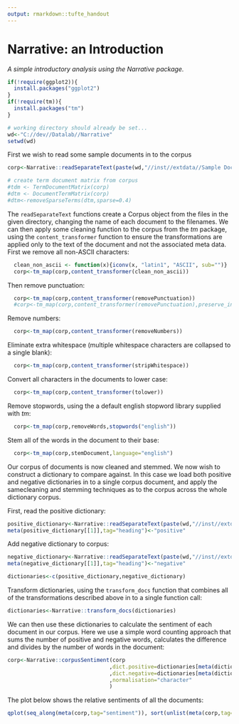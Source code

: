 ---
output: rmarkdown::tufte_handout
---

Narrative: an Introduction
========================================================

*A simple introductory analysis using the Narrative package.*

```{r echo=FALSE, message=FALSE}
if(!require(ggplot2)){
  install.packages("ggplot2")
}
if(!require(tm)){
  install.packages("tm")
}

# working directory should already be set...
wd<-"C://dev//Datalab//Narrative"
setwd(wd)
```

First we wish to read some sample documents in to the corpus

```{r}
corp<-Narrative::readSeparateText(paste(wd,"//inst//extdata//Sample Docs (txt) - Header",sep=""))
```

```{r echo=FALSE}
# create term document matrix from corpus
#tdm <- TermDocumentMatrix(corp)
#dtm <- DocumentTermMatrix(corp)
#dtm<-removeSparseTerms(dtm,sparse=0.4)
```

The `readSeparateText` functions create a Corpus object from the files in the given directory, changing the name of each document to the filenames. We can then apply some cleaning function to the corpus from the *tm* package, using the `content_transformer` function to ensure the transformations are applied only to the text of the document and not the associated meta data. First we remove all non-ASCII characters:
```{r}
  clean_non_ascii <- function(x){iconv(x, "latin1", "ASCII", sub="")}
  corp<-tm_map(corp,content_transformer(clean_non_ascii))
```

Then remove punctuation:
```{r}
  corp<-tm_map(corp,content_transformer(removePunctuation))
  #corp<-tm_map(corp,content_transformer(removePunctuation),preserve_intra_word_dashes=T)
```

Remove numbers:
```{r}
  corp<-tm_map(corp,content_transformer(removeNumbers))
```

Eliminate extra whitespace (multiple whitespace characters are collapsed to a single blank):
```{r}
  corp<-tm_map(corp,content_transformer(stripWhitespace))
```

Convert all characters in the documents to lower case:
```{r}  
  corp<-tm_map(corp,content_transformer(tolower))
```

Remove stopwords, using the a default english stopword library supplied with *tm*:
```{r}  
  corp<-tm_map(corp,removeWords,stopwords("english"))
```

Stem all of the words in the document to their base:
```{r}  
  corp<-tm_map(corp,stemDocument,language="english")
```

Our corpus of documents is now cleaned and stemmed. We now wish to construct a dictionary to compare against. In this case we load both positive and negative dictionaries in to a single corpus document, and apply the samecleaning and stemming techniques as to the corpus across the whole dictionary corpus.

First, read the positive dictionary:

```{r echo=TRUE}
positive_dictionary<-Narrative::readSeparateText(paste(wd,"//inst//extdata//Dictionaries//Financial//positive",sep=""))
meta(positive_dictionary[[1]],tag="heading")<-"positive"
```

Add negative dictionary to corpus:
```{r}
negative_dictionary<-Narrative::readSeparateText(paste(wd,"//inst//extdata//Dictionaries//Financial//negative",sep=""))
meta(negative_dictionary[[1]],tag="heading")<-"negative"

dictionaries<-c(positive_dictionary,negative_dictionary)
```

Transform dictionaries, using the `transform_docs` function that combines all of the transformations described above in to a single function call:
```{r}
dictionaries<-Narrative::transform_docs(dictionaries)
```

We can then use these dictionaries to calculate the sentiment of each document in our corpus. Here we use a simple word counting approach that sums the number of positive and negative words, calculates the difference and divides by the number of words in the document:
```{r, warning=FALSE}
corp<-Narrative::corpusSentiment(corp
                                ,dict.positive=dictionaries[meta(dictionaries,"heading")=='positive']
                                ,dict.negative=dictionaries[meta(dictionaries,"heading")=='negative']
                                ,normalisation="character"
                                )
```

The plot below shows the relative sentiments of all the documents:
```{r, warning=FALSE, echo=TRUE}
qplot(seq_along(meta(corp,tag="sentiment")), sort(unlist(meta(corp,tag="sentiment"))),geom="bar",stat="identity",xlab="doc",ylab="sentiment score")
```

